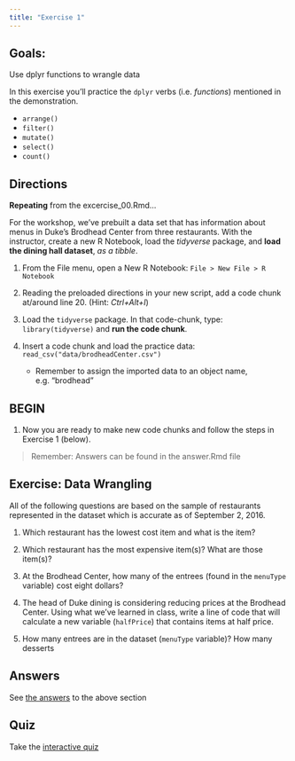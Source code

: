 ```yaml
---
title: "Exercise 1"
---
```


## Goals:  

Use dplyr functions to wrangle data

In this exercise you'll practice the `dplyr` verbs (i.e. *functions*) mentioned in the demonstration.

- `arrange()`
- `filter()`
- `mutate()`
- `select()`
- `count()`

## Directions

**Repeating** from the excercise_00.Rmd...

For the workshop, we've prebuilt a data set that has information about menus in Duke's Brodhead Center from three restaurants.  With the instructor, create a new R Notebook, load the *tidyverse* package, and **load the dining hall dataset**, *as a tibble*.

1. From the File menu, open a New R Notebook:  `File > New File > R Notebook`
1. Reading the preloaded directions in your new script, add a code chunk at/around line 20.  (Hint: *Ctrl+Alt+I*)
1. Load the `tidyverse` package.  In that code-chunk, type: `library(tidyverse)` and **run the code chunk**.
1. Insert a code chunk and load the practice data:  `read_csv("data/brodheadCenter.csv")`

    - Remember to assign the imported data to an object name, e.g. "brodhead"
    
## BEGIN
    
1. Now you are ready to make new code chunks and follow the steps in Exercise 1 (below).

> Remember:  Answers can be found in the answer.Rmd file


## Exercise:  Data Wrangling

All of the following questions are based on the sample of restaurants represented in the dataset which is accurate as of September 2, 2016.

1. Which restaurant has the lowest cost item and what is the item?

2. Which restaurant has the most expensive item(s)?  What are those item(s)?

3. At the Brodhead Center, how many of the entrees (found in the `menuType` variable) cost eight dollars?

4. The head of Duke dining is considering reducing prices at the Brodhead Center. Using what we've learned in class, write a line of code that will calculate a new variable (`halfPrice`) that contains items at half price.

5. How many entrees are in the dataset (`menuType` variable)? How many desserts 
    
## Answers

See [the answers](answers.Rmd) to the above section

## Quiz

Take the [interactive quiz](https://libjohn.shinyapps.io/intro2r_quizzes/#section-data-wrangling-with-dplyr)